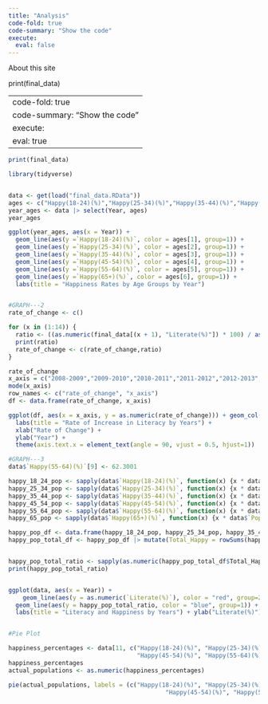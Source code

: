 ```yaml
---
title: "Analysis"
code-fold: true
code-summary: "Show the code"
execute:
  eval: false
---
```


About this site

print(final_data)

---
code-fold: true
code-summary: "Show the code"
execute:
  eval: true
---

```r
print(final_data)
```

```r
library(tidyverse)


data <- get(load("final_data.RData"))
ages <- c("Happy(18-24)(%)","Happy(25-34)(%)","Happy(35-44)(%)","Happy(45-54)(%)","Happy(55-64)(%)","Happy(65+)(%)")
year_ages <- data |> select(Year, ages)
year_ages

ggplot(year_ages, aes(x = Year)) +
  geom_line(aes(y =`Happy(18-24)(%)`, color = ages[1], group=1)) +
  geom_line(aes(y =`Happy(25-34)(%)`, color = ages[2], group=1)) +
  geom_line(aes(y =`Happy(35-44)(%)`, color = ages[3], group=1)) +
  geom_line(aes(y =`Happy(45-54)(%)`, color = ages[4], group=1)) +
  geom_line(aes(y =`Happy(55-64)(%)`, color = ages[5], group=1)) +
  geom_line(aes(y =`Happy(65+)(%)`, color = ages[6], group=1)) +
  labs(title = "Happiness Rates by Age Groups by Year")


#GRAPH---2
rate_of_change <- c()

for (x in (1:14)) {
  ratio <- ((as.numeric(final_data[(x + 1), "Literate(%)"]) * 100) / as.numeric(final_data[x, "Literate(%)"])) - 100
  print(ratio)
  rate_of_change <- c(rate_of_change,ratio)
}

rate_of_change
x_axis = c("2008-2009","2009-2010","2010-2011","2011-2012","2012-2013","2013-2014","2014-2015","2015-2016","2016-2017","2017-2018","2018-2019","2019-2020","2020-2021","2021-2022")
mode(x_axis)
row_names <- c("rate_of_change", "x_axis")
df <- data.frame(rate_of_change, x_axis)

ggplot(df, aes(x = x_axis, y = as.numeric(rate_of_change))) + geom_col() +
  labs(title = "Rate of Increase in Literacy by Years") + 
  xlab("Rate of Change") + 
  ylab("Year") +
  theme(axis.text.x = element_text(angle = 90, vjust = 0.5, hjust=1))

#GRAPH---3
data$`Happy(55-64)(%)`[9] <- 62.3001

happy_18_24_pop <- sapply(data$`Happy(18-24)(%)`, function(x) {x * data$`Pop(18-24)`[which(data$`Happy(18-24)(%)` == x)]})
happy_25_34_pop <- sapply(data$`Happy(25-34)(%)`, function(x) {x * data$`Pop(25-34)`[which(data$`Happy(25-34)(%)` == x)]})
happy_35_44_pop <- sapply(data$`Happy(35-44)(%)`, function(x) {x * data$`Pop(35-44)`[which(data$`Happy(35-44)(%)` == x)]})
happy_45_54_pop <- sapply(data$`Happy(45-54)(%)`, function(x) {x * data$`Pop(45-54)`[which(data$`Happy(45-54)(%)` == x)]})
happy_55_64_pop <- sapply(data$`Happy(55-64)(%)`, function(x) {x * data$`Pop(55-64)`[which(data$`Happy(55-64)(%)` == x)]})
happy_65_pop <- sapply(data$`Happy(65+)(%)`, function(x) {x * data$`Pop(65+)`[which(data$`Happy(65+)(%)` == x)]})

happy_pop_df <- data.frame(happy_18_24_pop, happy_25_34_pop, happy_35_44_pop, happy_45_54_pop, happy_55_64_pop, happy_65_pop)
happy_pop_total_df <- happy_pop_df |> mutate(Total_Happy = rowSums(happy_pop_df))


happy_pop_total_ratio <- sapply(as.numeric(happy_pop_total_df$Total_Happy), function(x) {x / as.numeric(data$`Pop(Total)`[which(happy_pop_total_df$Total_Happy == x)])})
print(happy_pop_total_ratio)


ggplot(data, aes(x = Year)) +
    geom_line(aes(y = as.numeric(`Literate(%)`), color = "red", group=2)) +
  geom_line(aes(y = happy_pop_total_ratio, color = "blue", group=1)) + 
  labs(title = "Literacy and Happiness by Years") + ylab("Literate(%)")


#Pie Plot

happiness_percentages <- data[11, c("Happy(18-24)(%)", "Happy(25-34)(%)", "Happy(35-44)(%)", 
                                    "Happy(45-54)(%)", "Happy(55-64)(%)", "Happy(65+)(%)")]
happiness_percentages
actual_populations <- as.numeric(happiness_percentages)

pie(actual_populations, labels = (c("Happy(18-24)(%)", "Happy(25-34)(%)", "Happy(35-44)(%)", 
                                            "Happy(45-54)(%)", "Happy(55-64)(%)", "Happy(65+)(%)")), main = "Population Distribution by Age Group (2018)")
```
